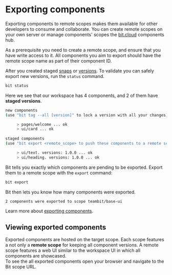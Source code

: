 # Exporting components

Exporting components to remote scopes makes them available for other developers to consume and collaborate. You can create remote scopes on your own server or manage components' scopes the [bit.cloud](https://bit.cloud) components hub.

As a prerequisite you need to create a remote scope, and ensure that you have write access to it. All components you aim to export should have the remote scope name as part of their component ID.

After you created staged [snaps](/components/snaps) or [versions](/components/tags). To validate you can safely export new versions, run the `status` command.

```bash
bit status
```

Here we see that our workspace has 4 components, and 2 of them have **staged versions**.

```bash
new components
(use "bit tag --all [version]" to lock a version with all your changes)

     > pages/welcome ... ok
     > ui/card ... ok
               
staged components
(use "bit export <remote_scope> to push these components to a remote scope")

     > ui/text. versions: 1.0.0 ... ok
     > ui/heading. versions: 1.0.0 ... ok
```

Bit tells you exactly which components are pending to be exported. Export them to a remote scope with the `export` command:

```sh
bit export
```

Bit then lets you know how many components were exported.

```bash
2 components were exported to scope teambit/base-ui
```

Learn more about [exporting components](/components/exporting-components).

## Viewing exported components

Exported components are hosted on the target scope. Each scope features a not only a **remote scope** for keeping all component versions. A remote scope features a web UI similar to the workspace UI in which all components are showcased.  
To see the all exported components open your browser and navigate to the Bit scope URL.
